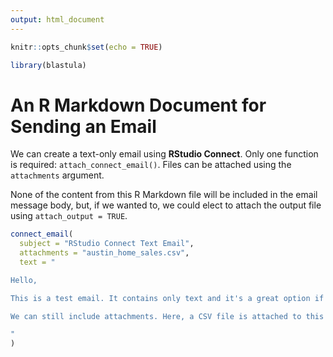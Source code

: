 ```yaml
---
output: html_document
---
```


```r
knitr::opts_chunk$set(echo = TRUE)

library(blastula)
```

# An R Markdown Document for Sending an Email

We can create a text-only email using **RStudio Connect**. Only one function is required: `attach_connect_email()`. Files can be attached using the `attachments` argument.

None of the content from this R Markdown file will be included in the email message body, but, if we wanted to, we could elect to attach the output file using `attach_output = TRUE`.

```r
connect_email(  
  subject = "RStudio Connect Text Email",
  attachments = "austin_home_sales.csv",
  text = "

Hello,

This is a test email. It contains only text and it's a great option if you only want to send a simple email.

We can still include attachments. Here, a CSV file is attached to this email (`austin_home_sales.csv`).

"
)
```

